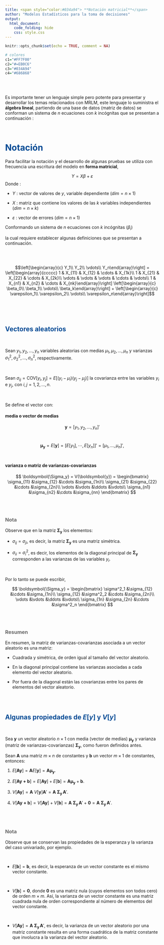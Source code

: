 ---
title: <span style="color:#034a94"> **Notación matricial**</span>
author: "Modelos Estadísticos para la toma de decisiones"
output:
  html_document:
    code_folding: hide
    css: style.css
---


```{r setup, include=FALSE}
knitr::opts_chunk$set(echo = TRUE, comment = NA)

# colores
c1="#FF7F00"
c2="#=EB0C6"
c3="#034A94"
c4="#686868"


```

</br></br>

Es importante tener un lenguaje simple pero potente para presentar y desarrollar los temas relacionados con MRLM, este lenguaje lo suministra el **álgebra lineal**, partiendo de una base de datos (matriz de datos) se conforman un sistema de $n$ ecuaciones con $k$ incógnitas que se presentan a continuación :


\begin{align*}
	y_{1} & = & \beta_{0}  + \beta_{1} x_{11} +  \beta_{2} x_{12}+ \ldots \ldots + \beta_{k} x_{1k} + \epsilon_{1} \\
	y_{2} & = & \beta_{0}  + \beta_{1} x_{21} +  \beta_{2} x_{22}+ \ldots \ldots+ \beta_{k} x_{2k} + \epsilon_{2} \\
	\vdots  & &  \vdots \hspace{1cm} \vdots \hspace{1cm} \vdots \hspace{1cm} \vdots \hspace{1cm} \vdots\hspace{1cm} \vdots \hspace{1cm} \vdots \\
	
	y_{n} & = & \beta_{0}  + \beta_{1} x_{n1} +  \beta_{2} x_{n2}+ \ldots \ldots+ \beta_{k} x_{nk} + \epsilon_{n} \\
\end{align*}




</br>




# <span style="color:#034a94">**Notación**</span> 

Para facilitar la notación y el desarrollo de algunas pruebas se utiliza con frecuencia una escritura del modelo en **forma matricial**, 

<div class="content-box-blue">
$$Y = X \beta + \varepsilon$$
Donde :

* $Y$ : vector de valores de $y$, variable dependiente ($dim = n \times 1$)

* $X$ : matriz que contiene los valores de las $k$ variables independientes ($dim = n \times k$)

* $\varepsilon$ : vector de errores ($dim = n \times 1$)

Conformando un sistema de $n$ ecuaciones con $k$ incógnitas ($\beta_{i}$)

</div>

la cual requiere establecer algunas definiciones que se presentan a continuación.

</br></br>

$$\left[\begin{array}{c} Y_1\\ Y_2\\ \vdots\\ Y_n\end{array}\right] = 
\left[\begin{array}{ccccc} 1 & X_{11} & X_{12} & \cdots & X_{1k}\\ 1 & X_{21} & X_{22} & \cdots & X_{2k}\\ \vdots & \vdots & \vdots & \cdots & \vdots\\ 1 & X_{n1} & X_{n2} & \cdots & X_{nk}\end{array}\right]
\left[\begin{array}{c} \beta_0\\ \beta_1\\ \vdots\\ \beta_k\end{array}\right] +  
\left[\begin{array}{c} \varepsilon_1\\ \varepsilon_2\\ \vdots\\ \varepsilon_n\end{array}\right]$$


</br></br></br>

## <span style="color:#034a94">**Vectores aleatorios**</br>

</br>
<div class="content-box-blue">
Sean $y_1, y_2, \ldots, y_n$ variables aleatorias con medias $\mu_1, \mu_2, \ldots, \mu_n$ y varianzas $\sigma^2_1, \sigma^2_2, \ldots, \sigma^2_n$, respectivamente.

</br>

Sean $\sigma_{ij} = \text{COV}\left[ y_i, y_j\right] = E\left[\left(y_i - \mu_i\right)\left(y_j - \mu_j\right)\right]$ la covarianza entre las variables $y_i$ e $y_j$, con $i,j=1,2,\ldots,n$.

</br>

Se define el vector con:

#### **media o vector de medias** 

$$\boldsymbol{y} = \left[ y_1, y_2, \ldots, y_n\right]'$$
</br>

$$\boldsymbol{\mu_y} = E\left[\boldsymbol{y}\right] = \left[ E\left[ y_1\right], \cdots, E\left[ y_n\right]\right]' = \left[\mu_1, \ldots, \mu_n\right]',$$
</br>

#### **varianza o matriz de varianzas-covarianzas**

$$
\boldsymbol{\Sigma_y} = V(\boldsymbol{y}) = \begin{bmatrix}
	\sigma_{11} &\sigma_{12} &\cdots &\sigma_{1n}\\
	\sigma_{21} &\sigma_{22} &\cdots &\sigma_{2n}\\
	\vdots &\vdots &\ddots &\vdots\\
	\sigma_{n1} &\sigma_{n2} &\cdots &\sigma_{nn}
\end{bmatrix}
$$

</div>

</br></br>

<div class="content-box-gray">
### <span style="color:#686868"> **Nota**</span>

Observe que en la matriz $\boldsymbol{\Sigma_y}$ los elementos:

* $\sigma_{ij} = \sigma_{ji}$, es decir, la matriz $\boldsymbol{\Sigma_y}$ es una matriz simétrica.

* $\sigma_{ii}=\sigma_i^2$, es decir, los elementos de la diagonal principal de $\boldsymbol{\Sigma_y}$ corresponden a las varianzas de las variables $y_i$.
</div>

</br>

Por lo tanto se puede escribir,

$$
\boldsymbol{\Sigma_y} = \begin{bmatrix}
	\sigma^2_1 &\sigma_{12} &\cdots &\sigma_{1n}\\
	\sigma_{12} &\sigma^2_2 &\cdots &\sigma_{2n}\\
	\vdots &\vdots &\ddots &\vdots\\
	\sigma_{1n} &\sigma_{2n} &\cdots &\sigma^2_n
\end{bmatrix}
$$

</br></br>

<div class="content-box-gray">

### <span style="color:686868"> **Resumen**</span>

En resumen, la matriz de varianzas-covarianzas asociada a un vector aleatorio es una matriz:

* Cuadrada y simétrica, de orden igual al tamaño del vector aleatorio.

* En la diagonal principal contiene las varianzas asociadas a cada elemento del vector aleatorio.

* Por fuera de la diagonal están las covarianzas entre los pares de elementos del vector aleatorio.

</div>

</br></br>

## <span style="color:#034a94">**Algunas propiedades de $E\left[y\right]$ y  $V[y]$**</span>

</br>

<div class="content-box-blue">
Sea $\boldsymbol{y}$ un vector aleatorio $n\times 1$ con media (vector de medias) $\boldsymbol{\mu_y}$ y varianza (matriz de varianzas-covarianzas) $\boldsymbol{\Sigma_y}$, como fueron definidos antes.

Sean $\boldsymbol{A}$ una matriz $m\times n$ de constantes y $\boldsymbol{b}$ un vector $m\times 1$ de constantes, entonces:



1. $E\left[\boldsymbol{Ay}\right] = \boldsymbol{A}E\left[\boldsymbol{y}\right] = \boldsymbol{A\mu_y}$.

2. $E\left[\boldsymbol{Ay + b}\right] = E\left[\boldsymbol{Ay}\right] + E\left[\boldsymbol{b}\right] = \boldsymbol{A\mu_y} + \boldsymbol{b}$.

3. $V\left[\boldsymbol{Ay}\right] = \boldsymbol{A}\ V\left[\boldsymbol{y}\right]\boldsymbol{A}' = \boldsymbol{A\ \Sigma_y\,A}'$.

4. $V\left[\boldsymbol{Ay + b}\right] = V\left[\boldsymbol{Ay}\right] + V\left[\boldsymbol{b}\right] = \boldsymbol{A\ \Sigma_y\,A}' + \boldsymbol{0} = \boldsymbol{A\ \Sigma_y\,A}'$.
</div>

</br></br>

<div class="content-box-gray">
### <span style="color:#686868"> **Nota**</span>

Observe que se conservan las propiedades de la esperanza y la varianza del caso univariado, por ejemplo.

</br>

* $E\left[\boldsymbol{b}\right] = \boldsymbol{b}$, es decir, la esperanza de un vector constante es el mismo vector constante.

</br>

* $V\left[\boldsymbol{b}\right] = \boldsymbol{0}$, donde $\boldsymbol{0}$ es una matriz nula (cuyos elementos son todos cero) de orden $m\times m$. Así, la varianza de un vector constante es una matriz cuadrada nula de orden correspondiente al número de elementos del vector constante.

</br>

* $V\left[\boldsymbol{Ay}\right] = \boldsymbol{A\ \Sigma_y\,A}'$, es decir, la varianza de un vector aleatorio por una matriz constante resulta en una forma cuadrática de la matriz constante que involucra a la varianza del vector aleatorio.

</div>

</br></br>




